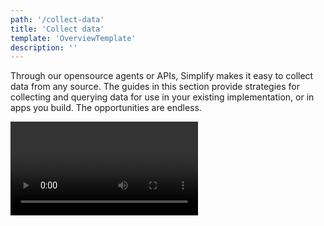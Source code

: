 ```yaml
---
path: '/collect-data'
title: 'Collect data'
template: 'OverviewTemplate'
description: ''
---
```


<Intro>

Through our opensource agents or APIs, Simplify makes it easy to collect data from any source. The guides in this section provide strategies for collecting and querying data for use in your existing implementation, or in apps you build. The opportunities are endless.

<Video id="nyt3r6h9vq" type="wistia" />

</Intro>
